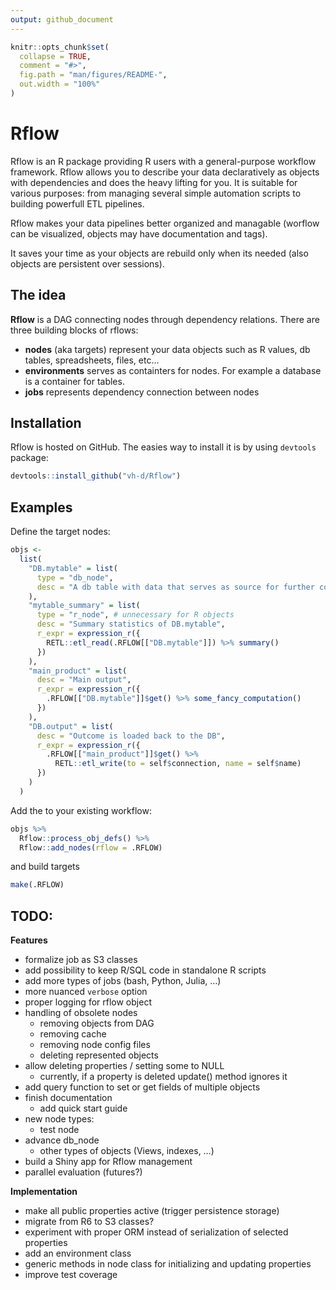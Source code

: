```yaml
---
output: github_document
---
```


<!-- README.md is generated from README.Rmd. Please edit that file -->

```r
knitr::opts_chunk$set(
  collapse = TRUE,
  comment = "#>",
  fig.path = "man/figures/README-",
  out.width = "100%"
)
```

# Rflow

Rflow is an R package providing R users with a general-purpose workflow framework. Rflow allows you to describe your data declaratively as objects with dependencies and does the heavy lifting for you. It is suitable for various purposes: from managing several simple automation scripts to building powerfull ETL pipelines.


Rflow makes your data pipelines better organized and managable (worflow can be visualized, objects may have documentation and tags).

It saves your time as your objects are rebuild only when its needed (also objects are persistent over sessions).


## The idea

**Rflow** is a DAG connecting nodes through dependency relations. There are three building blocks of rflows:

* **nodes** (aka targets) represent your data objects such as R values, db tables, spreadsheets, files, etc...
* **environments** serves as containters for nodes. For example a database is a container for tables.
* **jobs** represents dependency connection between nodes


## Installation

Rflow is hosted on GitHub. The easies way to install it is by using `devtools` package:

```r
devtools::install_github("vh-d/Rflow")
```



## Examples

Define the target nodes:

```r
objs <- 
  list(
    "DB.mytable" = list(
      type = "db_node",
      desc = "A db table with data that serves as source for further computation"
    ),
    "mytable_summary" = list(
      type = "r_node", # unnecessary for R objects
      desc = "Summary statistics of DB.mytable",
      r_expr = expression_r({
        RETL::etl_read(.RFLOW[["DB.mytable"]]) %>% summary()
      })
    ),
    "main_product" = list(
      desc = "Main output",
      r_expr = expression_r({
        .RFLOW[["DB.mytable"]]$get() %>% some_fancy_computation()
      })
    ), 
    "DB.output" = list(
      desc = "Outcome is loaded back to the DB",
      r_expr = expression_r({
        .RFLOW[["main_product"]]$get() %>%
          RETL::etl_write(to = self$connection, name = self$name)
      })
    )
  ) 
```

Add the to your existing workflow:

```r
objs %>% 
  Rflow::process_obj_defs() %>% 
  Rflow::add_nodes(rflow = .RFLOW)
```

and build targets

```r
make(.RFLOW)
```


## TODO:

**Features**

* formalize job as S3 classes
* add possibility to keep R/SQL code in standalone R scripts
* add more types of jobs (bash, Python, Julia, ...)
* more nuanced `verbose` option
* proper logging for rflow object
* handling of obsolete nodes
  * removing objects from DAG
  * removing cache
  * removing node config files
  * deleting represented objects
* allow deleting properties / setting some to NULL
  * currently, if a property is deleted update() method ignores it
* add query function to set or get fields of multiple objects
* finish documentation
  * add quick start guide
* new node types:
  * test node
* advance db_node
  * other types of objects (Views, indexes, ...)
* build a Shiny app for Rflow management 
* parallel evaluation (futures?)

**Implementation**

* make all public properties active (trigger persistence storage)
* migrate from R6 to S3 classes?
* experiment with proper ORM instead of serialization of selected properties 
* add an environment class
* generic methods in node class for initializing and updating properties
* improve test coverage
